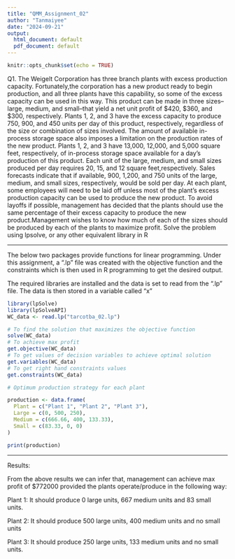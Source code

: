 ---
title: "QMM_Assignment_02"
author: "Tanmaiyee"
date: "2024-09-21"
output:
  html_document: default
  pdf_document: default
---

```{r setup, include=FALSE}
knitr::opts_chunk$set(echo = TRUE)
```

Q1. The Weigelt Corporation has three branch plants with excess production capacity. Fortunately,the corporation has a new product ready to begin production, and all three plants have this capability, so some of the excess capacity can be used in this way. This product can be made in three sizes--large, medium, and small--that yield a net unit profit of $420, $360, and $300, respectively. Plants 1, 2, and 3 have the excess capacity to produce 750, 900, and 450 units per day of this product, respectively, regardless of the size or combination of sizes involved. The amount of available in-process storage space also imposes a limitation on the production rates of the new product. Plants 1, 2, and 3 have 13,000, 12,000, and 5,000 square feet, respectively, of in-process storage space available for a day's production of this product. Each unit of the large, medium, and small sizes produced per day requires 20, 15, and 12 square feet,respectively. Sales forecasts indicate that if available, 900, 1,200, and 750 units of the large, medium, and small sizes, respectively, would be sold per day. At each plant, some employees will need to be laid off unless most of the plant’s excess production capacity can be used to produce the new product. To avoid layoffs if possible, management has decided that the plants should use the same percentage of their excess capacity to produce the new product.Management wishes to know how much of each of the sizes should be produced by each of the plants to maximize profit. Solve the problem using lpsolve, or any other equivalent library in R

***

The below two packages provide functions for linear programming. Under this assignment, a ".lp" file was created with the objective function and the constraints which is then used in R programming to get the desired output.

The required libraries are installed and the data is set to read from the ".lp" file. The data is then stored in a variable called "x"

```{r}
library(lpSolve)
library(lpSolveAPI)
WC_data <- read.lp("tarcotba_02.lp")
```


```{r}
# To find the solution that maximizes the objective function
solve(WC_data)
# To achieve max profit
get.objective(WC_data)
# To get values of decision variables to achieve optimal solution
get.variables(WC_data)   
# To get right hand constraints values
get.constraints(WC_data)
```
```{r}
# Optimum production strategy for each plant

production <- data.frame(
  Plant = c("Plant 1", "Plant 2", "Plant 3"),
  Large = c(0, 500, 250),
  Medium = c(666.66, 400, 133.33),
  Small = c(83.33, 0, 0)
)

print(production)
```

***

Results:

From the above results we can infer that, management can achieve max profit of $772000 provided the plants operate/produce in the following way:

Plant 1: It should produce 0 large units, 667 medium units and 83 small units.

Plant 2: It should produce 500 large units, 400 medium units and no small units

Plant 3: It should produce 250 large units, 133 medium units and no small units.
